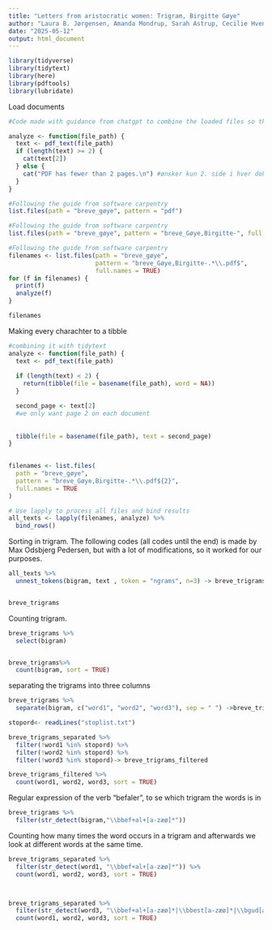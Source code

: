 ```yaml
---
title: "Letters from aristocratic women: Trigram, Birgitte Gøye"
author: "Laura B. Jørgensen, Amanda Mondrup, Sarah Astrup, Cecilie Hvenegaard"
date: "2025-05-12"
output: html_document
---
```



```r

library(tidyverse)
library(tidytext)
library(here)
library(pdftools)
library(lubridate)


```

Load documents

```r

#Code made with guidance from chatgpt to combine the loaded files so that we can use the function "analyze()"

analyze <- function(file_path) {
  text <- pdf_text(file_path)
  if (length(text) >= 2) {
    cat(text[2])
  } else {
    cat("PDF has fewer than 2 pages.\n") #ønsker kun 2. side i hver dokument
  }
}
```



```r
#Following the guide from software carpentry 
list.files(path = "breve_gøye", pattern = "pdf")
```
```r
#Following the guide from software carpentry 
list.files(path = "breve_gøye", pattern = "breve_Gøye,Birgitte-", full.names = TRUE)
```
```r
#Following the guide from software carpentry 
filenames <- list.files(path = "breve_gøye",  
                        pattern = "breve_Gøye,Birgitte-.*\\.pdf$",
                        full.names = TRUE)
for (f in filenames) {
  print(f)
  analyze(f)
}

filenames
```
Making every charachter to a tibble

```r
#combining it with tidytext
analyze <- function(file_path) {
  text <- pdf_text(file_path)
  
  if (length(text) < 2) {
    return(tibble(file = basename(file_path), word = NA))
  }

  second_page <- text[2]
  #we only want page 2 on each document
  
    
  tibble(file = basename(file_path), text = second_page)
}
  

```
  
```r

filenames <- list.files(
  path = "breve_gøye",  
  pattern = "breve_Gøye,Birgitte-.*\\.pdf${2}",
  full.names = TRUE
)

# Use lapply to process all files and bind results
all_texts <- lapply(filenames, analyze) %>%
  bind_rows()
```

Sorting in trigram. The following codes (all codes until the end) is made by Max Odsbjerg Pedersen, but with a lot of modifications, so it worked for our purposes.

```r
all_texts %>% 
  unnest_tokens(bigram, text , token = "ngrams", n=3) -> breve_trigrams


breve_trigrams

```

Counting trigram. 

```r

breve_trigrams %>% 
  select(bigram)


breve_trigrams%>% 
  count(bigram, sort = TRUE)


```

separating the trigrams into three columns
```r
breve_trigrams %>% 
  separate(bigram, c("word1", "word2", "word3"), sep = " ") ->breve_trigrams_separated
```



```r

stopord<- readLines("stoplist.txt")

breve_trigrams_separated %>% 
  filter(!word1 %in% stopord) %>%
  filter(!word2 %in% stopord) %>% 
  filter(!word3 %in% stopord)-> breve_trigrams_filtered


```

```r
breve_trigrams_filtered %>% 
  count(word1, word2, word3, sort = TRUE)
```

Regular expression of the verb "befaler", to se which trigram the words is in
```r

breve_trigrams %>% 
  filter(str_detect(bigram,"\\bbef+al+[a-zæø]*"))

```


Counting how many times the word occurs in a trigram and afterwards we look at different words at the same time.

```r

breve_trigrams_separated %>% 
  filter(str_detect(word1, "\\bbef+al+[a-zæø]*")) %>% 
  count(word1, word2, word3, sort = TRUE)



breve_trigrams_separated %>% 
  filter(str_detect(word3, "\\bbef+al+[a-zæø]*|\\bbest[a-zæø]*|\\bgud[a-zæø]*")) %>% 
  count(word1, word2, word3, sort = TRUE)


```



